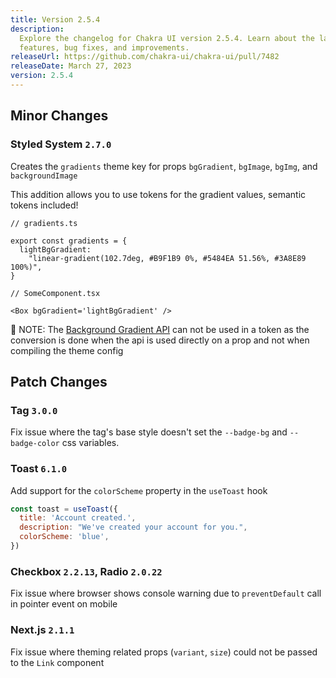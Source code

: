 ```yaml
---
title: Version 2.5.4
description:
  Explore the changelog for Chakra UI version 2.5.4. Learn about the latest
  features, bug fixes, and improvements.
releaseUrl: https://github.com/chakra-ui/chakra-ui/pull/7482
releaseDate: March 27, 2023
version: 2.5.4
---
```


## Minor Changes

### Styled System `2.7.0`

Creates the `gradients` theme key for props `bgGradient`, `bgImage`, `bgImg`,
and `backgroundImage`

This addition allows you to use tokens for the gradient values, semantic tokens
included!

```tsx live=false
// gradients.ts

export const gradients = {
  lightBgGradient:
    "linear-gradient(102.7deg, #B9F1B9 0%, #5484EA 51.56%, #3A8E89 100%)",
}

// SomeComponent.tsx

<Box bgGradient='lightBgGradient' />
```

🚨 NOTE: The
[Background Gradient API](https://v2.chakra-ui.com/docs/styled-system/gradient#background-gradient-api)
can not be used in a token as the conversion is done when the api is used
directly on a prop and not when compiling the theme config

## Patch Changes

### Tag `3.0.0`

Fix issue where the tag's base style doesn't set the `--badge-bg` and
`--badge-color` css variables.

### Toast `6.1.0`

Add support for the `colorScheme` property in the `useToast` hook

```jsx live=false
const toast = useToast({
  title: 'Account created.',
  description: "We've created your account for you.",
  colorScheme: 'blue',
})
```

### Checkbox `2.2.13`, Radio `2.0.22`

Fix issue where browser shows console warning due to `preventDefault` call in
pointer event on mobile

### Next.js `2.1.1`

Fix issue where theming related props (`variant`, `size`) could not be passed to
the `Link` component

